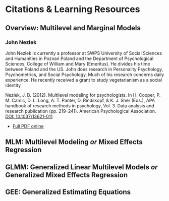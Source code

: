 # Citations & Learning Resources

## Overview: Multilevel and Marginal Models



### John Nezlek

John Nezlek is currently a professor at SWPS University of Social Sciences and Humanities in Poznań Poland and the Department of Psychological Sciences, College of William and Mary (Emeritus). He divides his time between Poland and the US. John does research in Personality Psychology, Psychometrics, and Social Psychology. Much of his research concerns daily experience. He recently received a grant to study vegetarianism as a social identity


Nezlek, J. B. (2012). Multilevel modeling for psychologists. In H. Cooper, P. M. Camic, D. L. Long, A. T. Panter, D. Rindskopf, & K. J. Sher (Eds.), APA handbook of research methods in psychology, Vol. 3. Data analysis and research publication (pp. 219–241). American Psychological Association. [DOI: 10.1037/13621-011](https://doi.org/10.1037/13621-011)




* [Full PDF online](https://jbnezl.people.wm.edu/Reprints/2012-APA-Handbook-MLM.pdf)



## MLM: Multilevel Modeling *or* Mixed Effects Regression


## GLMM: Generalized Linear Multilevel Models *or* Generalized Mixed Effects Regression



## GEE: Generalized Estimating Equations







```{block type='rmdlink', echo=TRUE}
```
